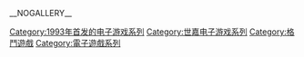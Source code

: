 {{cat main}}

{{DEFAULTSORT:Virtua Fighter}}
[[Category:1993年首发的电子游戏系列|Category:1993年首发的电子游戏系列]]
[[Category:世嘉电子游戏系列|Category:世嘉电子游戏系列]]
[[Category:格鬥遊戲|Category:格鬥遊戲]]
[[Category:電子遊戲系列|Category:電子遊戲系列]]

__NOGALLERY__